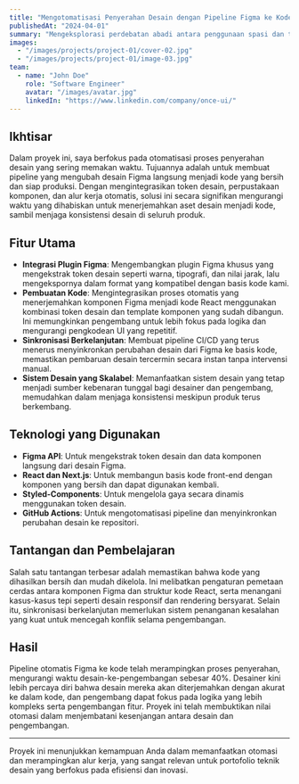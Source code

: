 ```yaml
---
title: "Mengotomatisasi Penyerahan Desain dengan Pipeline Figma ke Kode"
publishedAt: "2024-04-01"
summary: "Mengeksplorasi perdebatan abadi antara penggunaan spasi dan tab untuk indentasi kode, dan mengapa pilihan ini lebih penting dari yang Anda kira."
images:
  - "/images/projects/project-01/cover-02.jpg"
  - "/images/projects/project-01/image-03.jpg"
team:
  - name: "John Doe"
    role: "Software Engineer"
    avatar: "/images/avatar.jpg"
    linkedIn: "https://www.linkedin.com/company/once-ui/"
---
```


## Ikhtisar

Dalam proyek ini, saya berfokus pada otomatisasi proses penyerahan desain yang sering memakan waktu. Tujuannya adalah untuk membuat pipeline yang mengubah desain Figma langsung menjadi kode yang bersih dan siap produksi. Dengan mengintegrasikan token desain, perpustakaan komponen, dan alur kerja otomatis, solusi ini secara signifikan mengurangi waktu yang dihabiskan untuk menerjemahkan aset desain menjadi kode, sambil menjaga konsistensi desain di seluruh produk.

## Fitur Utama

- **Integrasi Plugin Figma**: Mengembangkan plugin Figma khusus yang mengekstrak token desain seperti warna, tipografi, dan nilai jarak, lalu mengekspornya dalam format yang kompatibel dengan basis kode kami.
- **Pembuatan Kode**: Mengintegrasikan proses otomatis yang menerjemahkan komponen Figma menjadi kode React menggunakan kombinasi token desain dan template komponen yang sudah dibangun. Ini memungkinkan pengembang untuk lebih fokus pada logika dan mengurangi pengkodean UI yang repetitif.
- **Sinkronisasi Berkelanjutan**: Membuat pipeline CI/CD yang terus menerus menyinkronkan perubahan desain dari Figma ke basis kode, memastikan pembaruan desain tercermin secara instan tanpa intervensi manual.
- **Sistem Desain yang Skalabel**: Memanfaatkan sistem desain yang tetap menjadi sumber kebenaran tunggal bagi desainer dan pengembang, memudahkan dalam menjaga konsistensi meskipun produk terus berkembang.

## Teknologi yang Digunakan

- **Figma API**: Untuk mengekstrak token desain dan data komponen langsung dari desain Figma.
- **React dan Next.js**: Untuk membangun basis kode front-end dengan komponen yang bersih dan dapat digunakan kembali.
- **Styled-Components**: Untuk mengelola gaya secara dinamis menggunakan token desain.
- **GitHub Actions**: Untuk mengotomatisasi pipeline dan menyinkronkan perubahan desain ke repositori.

## Tantangan dan Pembelajaran

Salah satu tantangan terbesar adalah memastikan bahwa kode yang dihasilkan bersih dan mudah dikelola. Ini melibatkan pengaturan pemetaan cerdas antara komponen Figma dan struktur kode React, serta menangani kasus-kasus tepi seperti desain responsif dan rendering bersyarat. Selain itu, sinkronisasi berkelanjutan memerlukan sistem penanganan kesalahan yang kuat untuk mencegah konflik selama pengembangan.

## Hasil

Pipeline otomatis Figma ke kode telah merampingkan proses penyerahan, mengurangi waktu desain-ke-pengembangan sebesar 40%. Desainer kini lebih percaya diri bahwa desain mereka akan diterjemahkan dengan akurat ke dalam kode, dan pengembang dapat fokus pada logika yang lebih kompleks serta pengembangan fitur. Proyek ini telah membuktikan nilai otomasi dalam menjembatani kesenjangan antara desain dan pengembangan.

---

Proyek ini menunjukkan kemampuan Anda dalam memanfaatkan otomasi dan merampingkan alur kerja, yang sangat relevan untuk portofolio teknik desain yang berfokus pada efisiensi dan inovasi.